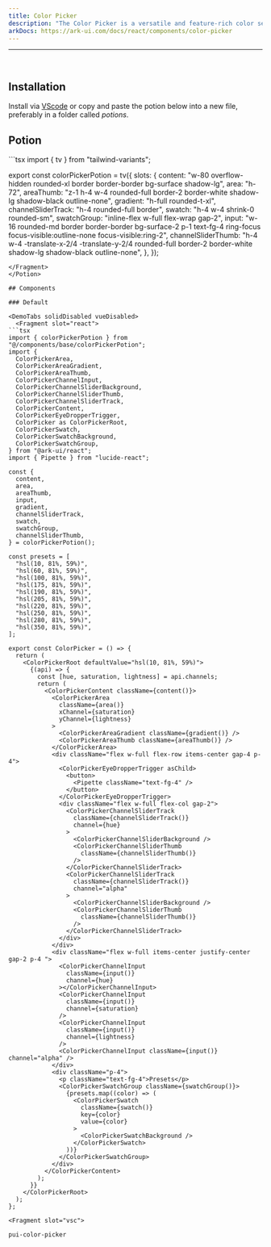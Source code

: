 ```yaml
---
title: Color Picker
description: "The Color Picker is a versatile and feature-rich color selection tool for your applications. It provides support for different color spaces, user interaction, and accessibility."
arkDocs: https://ark-ui.com/docs/react/components/color-picker
---
```

---


<div class="p-4 w-full flex justify-center items-center bg-surface-2 rounded-md">
    <div className="flex items-center w-full justify-center">
      <ColorPicker client:only="react"/>
    </div>
</div>

<br />

## Installation

Install via [VScode](/docs/getting-started/vsc) or copy and paste the potion below into a new file, preferably in a folder called *potions*.

## Potion 

<Potion>
<Fragment slot="contentSlot">
```tsx
import { tv } from "tailwind-variants";

export const colorPickerPotion = tv({
  slots: {
    content:
      "w-80 overflow-hidden rounded-xl border border-border bg-surface shadow-lg",
    area: "h-72",
    areaThumb:
      "z-1 h-4 w-4 rounded-full border-2 border-white shadow-lg shadow-black outline-none",
    gradient: "h-full rounded-t-xl",
    channelSliderTrack: "h-4 rounded-full border",
    swatch: "h-4 w-4 shrink-0 rounded-sm",
    swatchGroup: "inline-flex w-full flex-wrap gap-2",
    input:
      "w-16 rounded-md border border-border bg-surface-2 p-1 text-fg-4 ring-focus focus-visible:outline-none focus-visible:ring-2",
    channelSliderThumb:
      "h-4 w-4 -translate-x-2/4 -translate-y-2/4 rounded-full border-2 border-white shadow-lg shadow-black outline-none",
  },
});

```
</Fragment>
</Potion>

## Components 

### Default 

<DemoTabs solidDisabled vueDisabled>
  <Fragment slot="react">
```tsx
import { colorPickerPotion } from "@/components/base/colorPickerPotion";
import {
  ColorPickerArea,
  ColorPickerAreaGradient,
  ColorPickerAreaThumb,
  ColorPickerChannelInput,
  ColorPickerChannelSliderBackground,
  ColorPickerChannelSliderThumb,
  ColorPickerChannelSliderTrack,
  ColorPickerContent,
  ColorPickerEyeDropperTrigger,
  ColorPicker as ColorPickerRoot,
  ColorPickerSwatch,
  ColorPickerSwatchBackground,
  ColorPickerSwatchGroup,
} from "@ark-ui/react";
import { Pipette } from "lucide-react";

const {
  content,
  area,
  areaThumb,
  input,
  gradient,
  channelSliderTrack,
  swatch,
  swatchGroup,
  channelSliderThumb,
} = colorPickerPotion();

const presets = [
  "hsl(10, 81%, 59%)",
  "hsl(60, 81%, 59%)",
  "hsl(100, 81%, 59%)",
  "hsl(175, 81%, 59%)",
  "hsl(190, 81%, 59%)",
  "hsl(205, 81%, 59%)",
  "hsl(220, 81%, 59%)",
  "hsl(250, 81%, 59%)",
  "hsl(280, 81%, 59%)",
  "hsl(350, 81%, 59%)",
];

export const ColorPicker = () => {
  return (
    <ColorPickerRoot defaultValue="hsl(10, 81%, 59%)">
      {(api) => {
        const [hue, saturation, lightness] = api.channels;
        return (
          <ColorPickerContent className={content()}>
            <ColorPickerArea
              className={area()}
              xChannel={saturation}
              yChannel={lightness}
            >
              <ColorPickerAreaGradient className={gradient()} />
              <ColorPickerAreaThumb className={areaThumb()} />
            </ColorPickerArea>
            <div className="flex w-full flex-row items-center gap-4 p-4">
              <ColorPickerEyeDropperTrigger asChild>
                <button>
                  <Pipette className="text-fg-4" />
                </button>
              </ColorPickerEyeDropperTrigger>
              <div className="flex w-full flex-col gap-2">
                <ColorPickerChannelSliderTrack
                  className={channelSliderTrack()}
                  channel={hue}
                >
                  <ColorPickerChannelSliderBackground />
                  <ColorPickerChannelSliderThumb
                    className={channelSliderThumb()}
                  />
                </ColorPickerChannelSliderTrack>
                <ColorPickerChannelSliderTrack
                  className={channelSliderTrack()}
                  channel="alpha"
                >
                  <ColorPickerChannelSliderBackground />
                  <ColorPickerChannelSliderThumb
                    className={channelSliderThumb()}
                  />
                </ColorPickerChannelSliderTrack>
              </div>
            </div>
            <div className="flex w-full items-center justify-center gap-2 p-4 ">
              <ColorPickerChannelInput
                className={input()}
                channel={hue}
              ></ColorPickerChannelInput>
              <ColorPickerChannelInput
                className={input()}
                channel={saturation}
              />
              <ColorPickerChannelInput
                className={input()}
                channel={lightness}
              />
              <ColorPickerChannelInput className={input()} channel="alpha" />
            </div>
            <div className="p-4">
              <p className="text-fg-4">Presets</p>
              <ColorPickerSwatchGroup className={swatchGroup()}>
                {presets.map((color) => (
                  <ColorPickerSwatch
                    className={swatch()}
                    key={color}
                    value={color}
                  >
                    <ColorPickerSwatchBackground />
                  </ColorPickerSwatch>
                ))}
              </ColorPickerSwatchGroup>
            </div>
          </ColorPickerContent>
        );
      }}
    </ColorPickerRoot>
  );
};

```
  </Fragment>

    <Fragment slot="vsc">
```bash
pui-color-picker
```
  </Fragment>
</DemoTabs>
